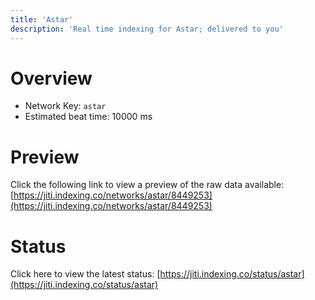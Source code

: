 ```yaml
---
title: 'Astar'
description: 'Real time indexing for Astar; delivered to you'
---
```


# Overview
- Network Key: `astar`
- Estimated beat time: 10000 ms

# Preview
Click the following link to view a preview of the raw data available: [https://jiti.indexing.co/networks/astar/8449253](https://jiti.indexing.co/networks/astar/8449253)

# Status
Click here to view the latest status: [https://jiti.indexing.co/status/astar](https://jiti.indexing.co/status/astar)
